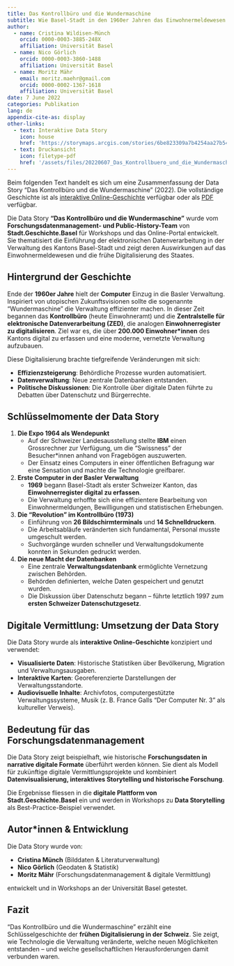 ```yaml
---
title: Das Kontrollbüro und die Wundermaschine
subtitle: Wie Basel-Stadt in den 1960er Jahren das Einwohnermeldewesen digitalisierte
author:
  - name: Cristina Wildisen-Münch
    orcid: 0000-0003-3885-248X
    affiliation: Universität Basel
  - name: Nico Görlich
    orcid: 0000-0003-3860-1488
    affiliation: Universität Basel
  - name: Moritz Mähr
    email: moritz.maehr@gmail.com
    orcid: 0000-0002-1367-1618
    affiliation: Universität Basel
date: 7 June 2022
categories: Publikation
lang: de
appendix-cite-as: display
other-links:
  - text: Interaktive Data Story
    icon: house
    href: 'https://storymaps.arcgis.com/stories/6be823309a7b4254aa27b5486703b68b'
  - text: Druckansicht
    icon: filetype-pdf
    href: '/assets/files/20220607_Das_Kontrollbuero_und_die_Wundermaschine.pdf'
---
```


::: {.callout-note icon="false"}
Beim folgenden Text handelt es sich um eine Zusammenfassung der Data Story "Das Kontrollbüro und die Wundermaschine" (2022). Die vollständige Geschichte ist als [interaktive Online-Geschichte](https://storymaps.arcgis.com/stories/6be823309a7b4254aa27b5486703b68b) verfügbar oder als [PDF](/assets/files/20220607_Das_Kontrollbuero_und_die_Wundermaschine.pdf) verfügbar.
:::

Die Data Story **"Das Kontrollbüro und die Wundermaschine"** wurde vom **Forschungsdatenmanagement- und Public-History-Team** von **Stadt.Geschichte.Basel** für Workshops und das Online-Portal entwickelt. Sie thematisiert die Einführung der elektronischen Datenverarbeitung in der Verwaltung des Kantons Basel-Stadt und zeigt deren Auswirkungen auf das Einwohnermeldewesen und die frühe Digitalisierung des Staates.

## Hintergrund der Geschichte

Ende der **1960er Jahre** hielt der **Computer** Einzug in die Basler Verwaltung. Inspiriert von utopischen Zukunftsvisionen sollte die sogenannte "Wundermaschine" die Verwaltung effizienter machen. In dieser Zeit begannen das **Kontrollbüro** (heute Einwohneramt) und die **Zentralstelle für elektronische Datenverarbeitung (ZED)**, die analogen **Einwohnerregister zu digitalisieren**. Ziel war es, die über **200.000 Einwohner\*innen** des Kantons digital zu erfassen und eine moderne, vernetzte Verwaltung aufzubauen.

Diese Digitalisierung brachte tiefgreifende Veränderungen mit sich:

-   **Effizienzsteigerung**: Behördliche Prozesse wurden automatisiert.
-   **Datenverwaltung**: Neue zentrale Datenbanken entstanden.
-   **Politische Diskussionen**: Die Kontrolle über digitale Daten führte zu Debatten über Datenschutz und Bürgerrechte.

## Schlüsselmomente der Data Story

1.  **Die Expo 1964 als Wendepunkt**
    -   Auf der Schweizer Landesausstellung stellte **IBM** einen Grossrechner zur Verfügung, um die "Swissness" der Besucher\*innen anhand von Fragebögen auszuwerten.\
    -   Der Einsatz eines Computers in einer öffentlichen Befragung war eine Sensation und machte die Technologie greifbarer.
2.  **Erste Computer in der Basler Verwaltung**
    -   **1969** begann Basel-Stadt als erster Schweizer Kanton, das **Einwohnerregister digital zu erfassen**.\
    -   Die Verwaltung erhoffte sich eine effizientere Bearbeitung von Einwohnermeldungen, Bewilligungen und statistischen Erhebungen.
3.  **Die "Revolution" im Kontrollbüro (1973)**
    -   Einführung von **26 Bildschirmterminals** und **14 Schnelldruckern**.\
    -   Die Arbeitsabläufe veränderten sich fundamental, Personal musste umgeschult werden.\
    -   Suchvorgänge wurden schneller und Verwaltungsdokumente konnten in Sekunden gedruckt werden.
4.  **Die neue Macht der Datenbanken**
    -   Eine zentrale **Verwaltungsdatenbank** ermöglichte Vernetzung zwischen Behörden.\
    -   Behörden definierten, welche Daten gespeichert und genutzt wurden.\
    -   Die Diskussion über Datenschutz begann – führte letztlich 1997 zum **ersten Schweizer Datenschutzgesetz**.

## Digitale Vermittlung: Umsetzung der Data Story

Die Data Story wurde als **interaktive Online-Geschichte** konzipiert und verwendet:

-   **Visualisierte Daten**: Historische Statistiken über Bevölkerung, Migration und Verwaltungsausgaben.
-   **Interaktive Karten**: Georeferenzierte Darstellungen der Verwaltungsstandorte.
-   **Audiovisuelle Inhalte**: Archivfotos, computergestützte Verwaltungssysteme, Musik (z. B. France Galls "Der Computer Nr. 3" als kultureller Verweis).

## Bedeutung für das Forschungsdatenmanagement

Die Data Story zeigt beispielhaft, wie historische **Forschungsdaten in narrative digitale Formate** überführt werden können. Sie dient als Modell für zukünftige digitale Vermittlungsprojekte und kombiniert **Datenvisualisierung, interaktives Storytelling und historische Forschung**.

Die Ergebnisse fliessen in die **digitale Plattform von Stadt.Geschichte.Basel** ein und werden in Workshops zu **Data Storytelling** als Best-Practice-Beispiel verwendet.

## Autor\*innen & Entwicklung

Die Data Story wurde von:

-   **Cristina Münch** (Bilddaten & Literaturverwaltung)
-   **Nico Görlich** (Geodaten & Statistik)
-   **Moritz Mähr** (Forschungsdatenmanagement & digitale Vermittlung)

entwickelt und in Workshops an der Universität Basel getestet.

## Fazit

"Das Kontrollbüro und die Wundermaschine" erzählt eine Schlüsselgeschichte der **frühen Digitalisierung in der Schweiz**. Sie zeigt, wie Technologie die Verwaltung veränderte, welche neuen Möglichkeiten entstanden – und welche gesellschaftlichen Herausforderungen damit verbunden waren.
